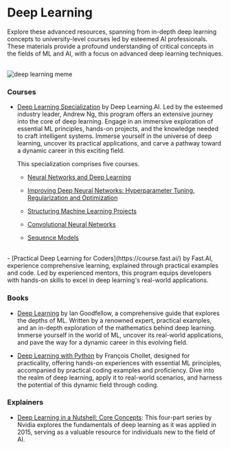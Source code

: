 # Deep Learning 

Explore these advanced resources, spanning from in-depth deep learning concepts to university-level courses led by esteemed AI professionals. These materials provide a profound understanding of critical concepts in the fields of ML and AI, with a focus on advanced deep learning techniques.

<br/>
<div style={{ display: "flex" }}>
  <img src="/static/img/memes/dlMeme.png" alt="deep learning meme" />
</div>

### Courses

- [Deep Learning Specialization](https://www.deeplearning.ai/courses/deep-learning-specialization/) by Deep Learning.AI. Led by the esteemed industry leader, Andrew Ng, this program offers an extensive journey into the core of deep learning. Engage in an immersive exploration of essential ML principles, hands-on projects, and the knowledge needed to craft intelligent systems. Immerse yourself in the universe of deep learning, uncover its practical applications, and carve a pathway toward a dynamic career in this exciting field.
  
  This specialization comprises five courses.

  - [Neural Networks and Deep Learning](https://www.coursera.org/learn/neural-networks-deep-learning?specialization=deep-learning)

  - [Improving Deep Neural Networks: Hyperparameter Tuning, Regularization and Optimization](https://www.coursera.org/learn/deep-neural-network?specialization=deep-learning)

  - [Structuring Machine Learning Projects](https://www.coursera.org/learn/machine-learning-projects?specialization=deep-learning)

  - [Convolutional Neural Networks](https://www.coursera.org/learn/convolutional-neural-networks?specialization=deep-learning)

  - [Sequence Models](https://www.coursera.org/learn/nlp-sequence-models?specialization=deep-learning)

<br />
- [Practical Deep Learning for Coders](https://course.fast.ai/) by Fast.AI, experience comprehensive learning, explained through practical examples and code. Led by experienced mentors, this program equips developers with hands-on skills to excel in deep learning's real-world applications.

### Books 

- [Deep Learning](https://www.deeplearningbook.org/) by Ian Goodfellow, a comprehensive guide that explores the depths of ML. Written by a renowned expert, practical examples, and an in-depth exploration of the mathematics behind deep learning. Immerse yourself in the world of ML, uncover its real-world applications, and pave the way for a dynamic career in this evolving field.

- [Deep Learning with Python](https://github.com/severus27/ML-books/blob/main/Deep%20Learning%20with%20Python%2C%20Franc%CC%A7ois%20Chollet.pdf) by François Chollet, designed for practicality, offering hands-on experiences with essential ML principles, accompanied by practical coding examples and proficiency. Dive into the realm of deep learning, apply it to real-world scenarios, and harness the potential of this dynamic field through coding.

### Explainers

- [Deep Learning in a Nutshell: Core Concepts](https://developer.nvidia.com/blog/deep-learning-nutshell-core-concepts/): This four-part series by Nvidia explores the fundamentals of deep learning as it was applied in 2015, serving as a valuable resource for individuals new to the field of AI.